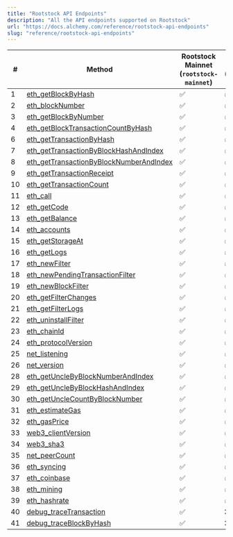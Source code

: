 ```yaml
---
title: "Rootstock API Endpoints"
description: "All the API endpoints supported on Rootstock"
url: "https://docs.alchemy.com/reference/rootstock-api-endpoints"
slug: "reference/rootstock-api-endpoints"
---
```


| #  | Method                                                                                         | **Rootstock Mainnet** (`rootstock-mainnet`) | **Rootstock Testnet** (`rootstock-testnet`) |
| -- | ---------------------------------------------------------------------------------------------- | ------------------------------------------- | ------------------------------------------- |
| 1  | [eth\_getBlockByHash](/reference/eth-getblockbyhash)                                           | ✅                                           | ✅                                           |
| 2  | [eth\_blockNumber](/reference/eth-blocknumber)                                                 | ✅                                           | ✅                                           |
| 3  | [eth\_getBlockByNumber](/reference/eth-getblockbynumber)                                       | ✅                                           | ✅                                           |
| 4  | [eth\_getBlockTransactionCountByHash](/reference/eth-getblocktransactioncountbyhash)           | ✅                                           | ✅                                           |
| 6  | [eth\_getTransactionByHash](/reference/eth-gettransactionbyhash)                               | ✅                                           | ✅                                           |
| 7  | [eth\_getTransactionByBlockHashAndIndex](/reference/eth-gettransactionbyblockhashandindex)     | ✅                                           | ✅                                           |
| 8  | [eth\_getTransactionByBlockNumberAndIndex](/reference/eth-gettransactionbyblocknumberandindex) | ✅                                           | ✅                                           |
| 9  | [eth\_getTransactionReceipt](/reference/eth-gettransactionreceipt)                             | ✅                                           | ✅                                           |
| 10 | [eth\_getTransactionCount](/reference/eth-gettransactioncount)                                 | ✅                                           | ✅                                           |
| 11 | [eth\_call](/reference/eth-call)                                                               | ✅                                           | ✅                                           |
| 12 | [eth\_getCode](/reference/eth-getcode)                                                         | ✅                                           | ✅                                           |
| 13 | [eth\_getBalance](/reference/eth-getbalance)                                                   | ✅                                           | ✅                                           |
| 14 | [eth\_accounts](/reference/eth-accounts)                                                       | ✅                                           | ✅                                           |
| 15 | [eth\_getStorageAt](/reference/eth-getstorageat)                                               | ✅                                           | ✅                                           |
| 16 | [eth\_getLogs](/reference/eth-getlogs)                                                         | ✅                                           | ✅                                           |
| 17 | [eth\_newFilter](/reference/eth-newfilter)                                                     | ✅                                           | ✅                                           |
| 18 | [eth\_newPendingTransactionFilter](/reference/eth-newpendingtransactionfilter)                 | ✅                                           | ✅                                           |
| 19 | [eth\_newBlockFilter](/reference/eth-newblockfilter)                                           | ✅                                           | ✅                                           |
| 20 | [eth\_getFilterChanges](/reference/eth-getfilterchanges)                                       | ✅                                           | ✅                                           |
| 21 | [eth\_getFilterLogs](/reference/eth-getfilterlogs)                                             | ✅                                           | ✅                                           |
| 22 | [eth\_uninstallFilter](/reference/eth-uninstallfilter)                                         | ✅                                           | ✅                                           |
| 23 | [eth\_chainId](/reference/eth-chainid)                                                         | ✅                                           | ✅                                           |
| 24 | [eth\_protocolVersion](/reference/eth-protocolversion)                                         | ✅                                           | ✅                                           |
| 25 | [net\_listening](/reference/net-listening)                                                     | ✅                                           | ✅                                           |
| 26 | [net\_version](/reference/net-version)                                                         | ✅                                           | ✅                                           |
| 28 | [eth\_getUncleByBlockNumberAndIndex](/reference/eth-getunclebyblocknumberandindex)             | ✅                                           | ✅                                           |
| 29 | [eth\_getUncleByBlockHashAndIndex](/reference/eth-getunclebyblockhashandindex)                 | ✅                                           | ✅                                           |
| 30 | [eth\_getUncleCountByBlockNumber](/reference/eth-getunclecountbyblocknumber)                   | ✅                                           | ✅                                           |
| 31 | [eth\_estimateGas](/reference/eth-estimategas)                                                 | ✅                                           | ✅                                           |
| 32 | [eth\_gasPrice](/reference/eth-gasprice)                                                       | ✅                                           | ✅                                           |
| 33 | [web3\_clientVersion](/reference/web3-clientversion)                                           | ✅                                           | ✅                                           |
| 34 | [web3\_sha3](/reference/web3-sha3)                                                             | ✅                                           | ✅                                           |
| 35 | [net\_peerCount](/reference/net-peercount)                                                     | ✅                                           | ✅                                           |
| 36 | [eth\_syncing](/reference/eth-syncing)                                                         | ✅                                           | ✅                                           |
| 37 | [eth\_coinbase](/reference/eth-coinbase)                                                       | ✅                                           | ✅                                           |
| 38 | [eth\_mining](/reference/eth-mining)                                                           | ✅                                           | ✅                                           |
| 39 | [eth\_hashrate](/reference/eth-hashrate)                                                       | ✅                                           | ✅                                           |
| 40 | [debug\_traceTransaction](/reference/debug-tracetransaction)                                   | ✅                                           | ❌                                           |
| 41 | [debug\_traceBlockByHash](/reference/debug-traceblockbyhash)                                   | ✅                                           | ❌                                           |
